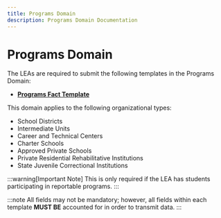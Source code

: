 ```yaml
---
title: Programs Domain
description: Programs Domain Documentation
---
```


# Programs Domain

The LEAs are required to submit the following templates in the Programs Domain:

-  **[Programs Fact Template](../../docs/templates/programs/programs-fact.mdx)**


This domain applies to the following organizational types:

- School Districts
- Intermediate Units
- Career and Technical Centers
- Charter Schools
- Approved Private Schools
- Private Residential Rehabilitative Institutions
- State Juvenile Correctional Institutions

:::warning[Important Note]
This is only required if the LEA has students participating in reportable programs.
:::

:::note
All fields may not be mandatory; however, all fields within each template **MUST BE** accounted for in order to transmit data.
:::
